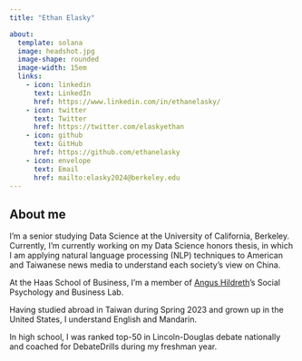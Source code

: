 ```yaml
---
title: "Ethan Elasky"

about: 
  template: solana
  image: headshot.jpg
  image-shape: rounded
  image-width: 15em
  links:
    - icon: linkedin
      text: LinkedIn
      href: https://www.linkedin.com/in/ethanelasky/
    - icon: twitter
      text: Twitter
      href: https://twitter.com/elaskyethan
    - icon: github
      text: GitHub
      href: https://github.com/ethanelasky
    - icon: envelope
      text: Email
      href: mailto:elasky2024@berkeley.edu
---
```


## About me

I'm a senior studying Data Science at the University of California, Berkeley. Currently, I'm currently working on my Data Science honors thesis, in which I am applying natural language processing (NLP) techniques to American and Taiwanese news media to understand each society's view on China.

At the Haas School of Business, I'm a member of [Angus Hildreth](https://www.johnson.cornell.edu/faculty-research/faculty/jdh362/)'s Social Psychology and Business Lab.

Having studied abroad in Taiwan during Spring 2023 and grown up in the United States, I understand English and Mandarin.

In high school, I was ranked top-50 in Lincoln-Douglas debate nationally and coached for DebateDrills during my freshman year.
